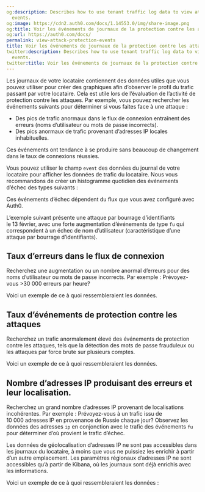 ```yaml
---
og:description: Describes how to use tenant traffic log data to view attack protection
  events.
og:image: https://cdn2.auth0.com/docs/1.14553.0/img/share-image.png
og:title: Voir les événements de journaux de la protection contre les attaques
og:url: https://auth0.com/docs/
permalink: view-attack-protection-events
title: Voir les événements de journaux de la protection contre les attaques
twitter:description: Describes how to use tenant traffic log data to view attack protection
  events.
twitter:title: Voir les événements de journaux de la protection contre les attaques
---
```


Les journaux de votre locataire contiennent des données utiles que vous pouvez utiliser pour créer des graphiques afin d’observer le profil du trafic passant par votre locataire. Cela est utile lors de l’évaluation de l’activité de protection contre les attaques. Par exemple, vous pouvez rechercher les événements suivants pour déterminer si vous faites face à une attaque :

* Des pics de trafic anormaux dans le flux de connexion entraînent des erreurs (noms d’utilisateur ou mots de passe incorrects).
* Des pics anormaux de trafic provenant d’adresses IP locales inhabituelles.

Ces événements ont tendance à se produire sans beaucoup de changement dans le taux de connexions réussies.

Vous pouvez utiliser le champ `event` des données du journal de votre locataire pour afficher les données de trafic du locataire. Nous vous recommandons de créer un histogramme quotidien des événements d’échec des types suivants : 

Ces événements d’échec dépendent du flux que vous avez configuré avec Auth0.

L’exemple suivant présente une attaque par bourrage d’identifiants le 13 février, avec une forte augmentation d’événements de type `fu` qui correspondent à un échec de nom d’utilisateur (caractéristique d’une attaque par bourrage d’identifiants).

## Taux d’erreurs dans le flux de connexion

Recherchez une augmentation ou un nombre anormal d’erreurs pour des noms d’utilisateur ou mots de passe incorrects. Par exemple : Prévoyez-vous >30 000 erreurs par heure?



Voici un exemple de ce à quoi ressembleraient les données.

## Taux d’événements de protection contre les attaques

Recherchez un trafic anormalement élevé des événements de protection contre les attaques, tels que la détection des mots de passe frauduleux ou les attaques par force brute sur plusieurs comptes.



Voici un exemple de ce à quoi ressembleraient les données.

## Nombre d’adresses IP produisant des erreurs et leur localisation.

Recherchez un grand nombre d’adresses IP provenant de localisations incohérentes. Par exemple : Prévoyez-vous à un trafic issu de 10 000 adresses IP en provenance de Russie chaque jour? Observez les données des adresses `ip` en conjonction avec le trafic des événements `fu` pour déterminer d’où provient le trafic d’échec.

Les données de géolocalisation d’adresses IP ne sont pas accessibles dans les journaux du locataire, à moins que vous ne puissiez les enrichir à partir d’un autre emplacement. Les paramètres régionaux d’adresses IP ne sont accessibles qu’à partir de Kibana, où les journaux sont déjà enrichis avec les informations.

Voici un exemple de ce à quoi ressembleraient les données :